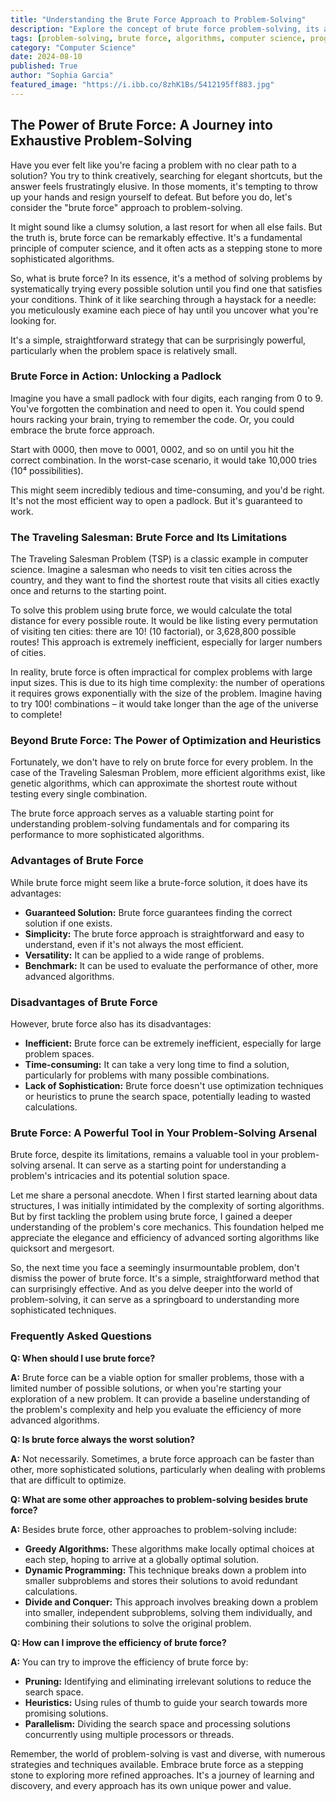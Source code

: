 ```yaml
---
title: "Understanding the Brute Force Approach to Problem-Solving"
description: "Explore the concept of brute force problem-solving, its applications, advantages, and limitations. Learn how brute force can be a valuable tool for beginners and a stepping stone to more sophisticated algorithms."
tags: [problem-solving, brute force, algorithms, computer science, programming, optimization, heuristics, efficiency, complexity, data structures]
category: "Computer Science"
date: 2024-08-10
published: True
author: "Sophia Garcia"
featured_image: "https://i.ibb.co/8zhK1Bs/5412195ff883.jpg"
---
```


## The Power of Brute Force: A Journey into Exhaustive Problem-Solving

Have you ever felt like you're facing a problem with no clear path to a solution? You try to think creatively, searching for elegant shortcuts, but the answer feels frustratingly elusive.  In those moments, it's tempting to throw up your hands and resign yourself to defeat. But before you do, let's consider the "brute force" approach to problem-solving.

It might sound like a clumsy solution, a last resort for when all else fails. But the truth is, brute force can be remarkably effective. It's a fundamental principle of computer science, and it often acts as a stepping stone to more sophisticated algorithms.  

So, what is brute force? In its essence, it's a method of solving problems by systematically trying every possible solution until you find one that satisfies your conditions. Think of it like searching through a haystack for a needle: you meticulously examine each piece of hay until you uncover what you're looking for. 

It's a simple, straightforward strategy that can be surprisingly powerful, particularly when the problem space is relatively small. 

### **Brute Force in Action:  Unlocking a Padlock**

Imagine you have a small padlock with four digits, each ranging from 0 to 9. You've forgotten the combination and need to open it. You could spend hours racking your brain, trying to remember the code. Or, you could embrace the brute force approach. 

Start with 0000, then move to 0001, 0002, and so on until you hit the correct combination.  In the worst-case scenario, it would take 10,000 tries (10⁴ possibilities). 

This might seem incredibly tedious and time-consuming, and you'd be right. It's not the most efficient way to open a padlock. But it's guaranteed to work. 

### **The Traveling Salesman: Brute Force and Its Limitations**

The Traveling Salesman Problem (TSP) is a classic example in computer science.  Imagine a salesman who needs to visit ten cities across the country, and they want to find the shortest route that visits all cities exactly once and returns to the starting point. 

To solve this problem using brute force, we would calculate the total distance for every possible route. It would be like listing every permutation of visiting ten cities: there are 10! (10 factorial), or 3,628,800 possible routes! This approach is extremely inefficient, especially for larger numbers of cities.  

In reality, brute force is often impractical for complex problems with large input sizes. This is due to its high time complexity: the number of operations it requires grows exponentially with the size of the problem. Imagine having to try 100! combinations – it would take longer than the age of the universe to complete!

### **Beyond Brute Force: The Power of Optimization and Heuristics**

Fortunately, we don't have to rely on brute force for every problem. In the case of the Traveling Salesman Problem, more efficient algorithms exist, like genetic algorithms, which can approximate the shortest route without testing every single combination.

The brute force approach serves as a valuable starting point for understanding problem-solving fundamentals and for comparing its performance to more sophisticated algorithms.

### **Advantages of Brute Force**

While brute force might seem like a brute-force solution, it does have its advantages:

* **Guaranteed Solution:** Brute force guarantees finding the correct solution if one exists. 
* **Simplicity:** The brute force approach is straightforward and easy to understand, even if it's not always the most efficient.
* **Versatility:** It can be applied to a wide range of problems.
* **Benchmark:** It can be used to evaluate the performance of other, more advanced algorithms.

### **Disadvantages of Brute Force**

However, brute force also has its disadvantages:

* **Inefficient:** Brute force can be extremely inefficient, especially for large problem spaces.
* **Time-consuming:** It can take a very long time to find a solution, particularly for problems with many possible combinations.
* **Lack of Sophistication:** Brute force doesn't use optimization techniques or heuristics to prune the search space, potentially leading to wasted calculations.

### **Brute Force:  A Powerful Tool in Your Problem-Solving Arsenal**

Brute force, despite its limitations, remains a valuable tool in your problem-solving arsenal.  It can serve as a starting point for understanding a problem's intricacies and its potential solution space. 

Let me share a personal anecdote.  When I first started learning about data structures, I was initially intimidated by the complexity of sorting algorithms. But by first tackling the problem using brute force, I gained a deeper understanding of the problem's core mechanics.  This foundation helped me appreciate the elegance and efficiency of advanced sorting algorithms like quicksort and mergesort.

So, the next time you face a seemingly insurmountable problem, don't dismiss the power of brute force. It's a simple, straightforward method that can surprisingly effective. And as you delve deeper into the world of problem-solving, it can serve as a springboard to understanding more sophisticated techniques.

### **Frequently Asked Questions**

**Q: When should I use brute force?**

**A:**  Brute force can be a viable option for smaller problems, those with a limited number of possible solutions, or when you're starting your exploration of a new problem. It can provide a baseline understanding of the problem's complexity and help you evaluate the efficiency of more advanced algorithms.

**Q: Is brute force always the worst solution?**

**A:**  Not necessarily.  Sometimes, a brute force approach can be faster than other, more sophisticated solutions, particularly when dealing with problems that are difficult to optimize.

**Q: What are some other approaches to problem-solving besides brute force?**

**A:** Besides brute force, other approaches to problem-solving include:

* **Greedy Algorithms:** These algorithms make locally optimal choices at each step, hoping to arrive at a globally optimal solution.
* **Dynamic Programming:** This technique breaks down a problem into smaller subproblems and stores their solutions to avoid redundant calculations.
* **Divide and Conquer:** This approach involves breaking down a problem into smaller, independent subproblems, solving them individually, and combining their solutions to solve the original problem.

**Q: How can I improve the efficiency of brute force?**

**A:** You can try to improve the efficiency of brute force by:

* **Pruning:**  Identifying and eliminating irrelevant solutions to reduce the search space.
* **Heuristics:**  Using rules of thumb to guide your search towards more promising solutions.
* **Parallelism:**  Dividing the search space and processing solutions concurrently using multiple processors or threads.

Remember, the world of problem-solving is vast and diverse, with numerous strategies and techniques available. Embrace brute force as a stepping stone to exploring more refined approaches. It's a journey of learning and discovery, and every approach has its own unique power and value.